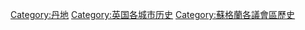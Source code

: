 [[Category:丹地|Category:丹地]]
[[Category:英国各城市历史|Category:英国各城市历史]]
[[Category:蘇格蘭各議會區歷史|Category:蘇格蘭各議會區歷史]]